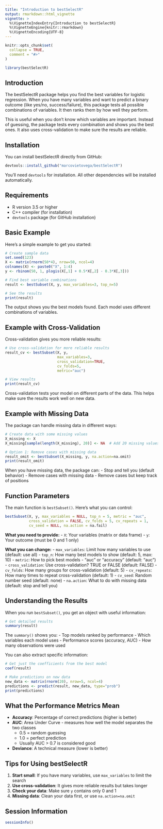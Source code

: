 ```yaml
---
title: "Introduction to bestSelectR"
output: rmarkdown::html_vignette
vignette: >
  %\VignetteIndexEntry{Introduction to bestSelectR}
  %\VignetteEngine{knitr::rmarkdown}
  %\VignetteEncoding{UTF-8}
---
```


```r
knitr::opts_chunk$set(
  collapse = TRUE,
  comment = "#>"
)
```

```r
library(bestSelectR)
```

## Introduction

The bestSelectR package helps you find the best variables for logistic regression. When you have many variables and want to predict a binary outcome (like yes/no, success/failure), this package tests all possible combinations of variables. It then ranks them by how well they perform.

This is useful when you don't know which variables are important. Instead of guessing, the package tests every combination and shows you the best ones. It also uses cross-validation to make sure the results are reliable.

## Installation

You can install bestSelectR directly from GitHub:

```r
devtools::install_github("marcovietovega/bestSelectR")
```

You'll need `devtools` for installation. All other dependencies will be installed automatically.

## Requirements

- R version 3.5 or higher
- C++ compiler (for installation)
- `devtools` package (for GitHub installation)

## Basic Example

Here's a simple example to get you started:

```r
# Create sample data
set.seed(123)
X <- matrix(rnorm(50*4), nrow=50, ncol=4)
colnames(X) <- paste0("X", 1:4)
y <- rbinom(50, 1, plogis(X[,1] + 0.5*X[,2] - 0.3*X[,3]))

# Find best variable combinations
result <- bestSubset(X, y, max_variables=3, top_n=5)

# See the results
print(result)
```

The output shows you the best models found. Each model uses different combinations of variables.

## Example with Cross-Validation

Cross-validation gives you more reliable results:

```r
# Use cross-validation for more reliable results
result_cv <- bestSubset(X, y,
                        max_variables=3,
                        cross_validation=TRUE,
                        cv_folds=5,
                        metric="auc")

# View results
print(result_cv)
```

Cross-validation tests your model on different parts of the data. This helps make sure the results work well on new data.

## Example with Missing Data

The package can handle missing data in different ways:

```r
# Create data with some missing values
X_missing <- X
X_missing[sample(length(X_missing), 20)] <- NA  # Add 20 missing values randomly

# Option 1: Remove cases with missing data
result_omit <- bestSubset(X_missing, y, na.action=na.omit)
print(result_omit)
```

When you have missing data, the package can:
- Stop and tell you (default behavior)
- Remove cases with missing data
- Remove cases but keep track of positions

## Function Parameters

The main function is `bestSubset()`. Here's what you can control:

```r
bestSubset(X, y, max_variables = NULL, top_n = 5, metric = "auc",
           cross_validation = FALSE, cv_folds = 5, cv_repeats = 1,
           cv_seed = NULL, na.action = na.fail)
```

**What you need to provide:**
- `X`: Your variables (matrix or data frame)
- `y`: Your outcome (must be 0 and 1 only)

**What you can change:**
- `max_variables`: Limit how many variables to use (default: use all)
- `top_n`: How many best models to show (default: 5, max: 10)
- `metric`: How to pick best models - "auc" or "accuracy" (default: "auc")
- `cross_validation`: Use cross-validation? TRUE or FALSE (default: FALSE)
- `cv_folds`: How many groups for cross-validation (default: 5)
- `cv_repeats`: How many times to repeat cross-validation (default: 1)
- `cv_seed`: Random number seed (default: none)
- `na.action`: What to do with missing data (default: stop and tell you)

## Understanding the Results

When you run `bestSubset()`, you get an object with useful information:

```r
# Get detailed results
summary(result)
```

The `summary()` shows you:
- Top models ranked by performance
- Which variables each model uses
- Performance scores (accuracy, AUC)
- How many observations were used

You can also extract specific information:

```r
# Get just the coefficients from the best model
coef(result)

# Make predictions on new data
new_data <- matrix(rnorm(20), nrow=5, ncol=4)
predictions <- predict(result, new_data, type="prob")
print(predictions)
```

## What the Performance Metrics Mean

- **Accuracy**: Percentage of correct predictions (higher is better)
- **AUC**: Area Under Curve - measures how well the model separates the two classes
  - 0.5 = random guessing
  - 1.0 = perfect prediction
  - Usually AUC > 0.7 is considered good
- **Deviance**: A technical measure (lower is better)

## Tips for Using bestSelectR

1. **Start small**: If you have many variables, use `max_variables` to limit the search
2. **Use cross-validation**: It gives more reliable results but takes longer
3. **Check your data**: Make sure `y` contains only 0 and 1
4. **Missing data**: Clean your data first, or use `na.action=na.omit`

## Session Information

```r
sessionInfo()
```
